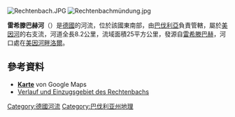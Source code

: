 {{Coord|49|59|29|N|9|34|49|E|display=title}}
[[Image:Rechtenbach.JPG|right]]
[[Image:Rechtenbachmündung.jpg|right]]

'''雷希滕巴赫河'''（{{lang-de|Rechtenbach}}）是[[德國|德國]]的河流，位於該國東南部，由[[巴伐利亞|巴伐利亞]]負責管轄，屬於[[美因河|美因河]]的右支流，河道全長8.2公里，流域面積25平方公里，發源自[[雷希滕巴赫|雷希滕巴赫]]，河口處在[[美因河畔洛爾|美因河畔洛爾]]。

==參考資料==
* [http://maps.google.de/maps?hl=de&tab=wl '''Karte'''] {{Wayback|url=http://maps.google.de/maps?hl=de&tab=wl |date=20131230014718 }} von Google Maps
* [https://www.umweltatlas.bayern.de/mapapps/resources/apps/lfu_fgn_ftz/index.html?lang=de&stateId=e5b24317-6699-4a25-b243-176699fa25a6 Verlauf und Einzugsgebiet des Rechtenbachs] {{Wayback|url=https://www.umweltatlas.bayern.de/mapapps/resources/apps/lfu_fgn_ftz/index.html?lang=de&stateId=e5b24317-6699-4a25-b243-176699fa25a6 |date=20190322100429 }}

{{Germany-geo-stub}}
[[Category:德國河流|Category:德國河流]]
[[Category:巴伐利亚州地理|Category:巴伐利亚州地理]]